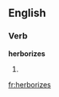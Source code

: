 
==English==

===Verb===
'''herborizes'''

# {{third-person singular of|[[herborize]]}}

[[fr:herborizes]]